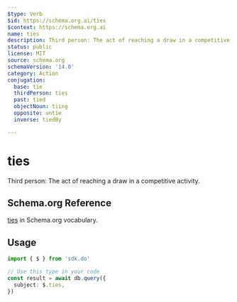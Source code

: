 ```yaml
---
$type: Verb
$id: https://schema.org.ai/ties
$context: https://schema.org.ai
name: ties
description: Third person: The act of reaching a draw in a competitive activity.
status: public
license: MIT
source: schema.org
schemaVersion: '14.0'
category: Action
conjugation:
  base: tie
  thirdPerson: ties
  past: tied
  objectNoun: tiing
  opposite: untie
  inverse: tiedBy

---
```


# ties

Third person: The act of reaching a draw in a competitive activity.

## Schema.org Reference

[ties](https://schema.org/TieAction) in Schema.org vocabulary.

## Usage

```typescript
import { $ } from 'sdk.do'

// Use this type in your code
const result = await db.query({
  subject: $.ties,
})
```
